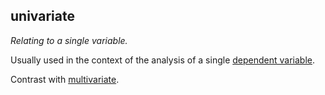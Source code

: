 ## univariate

<dfn>Relating to a single variable.</dfn>

Usually used in the context of the analysis of a single [dependent variable](d.html#dependent-variable).

Contrast with [multivariate](m.html#multivariate).

